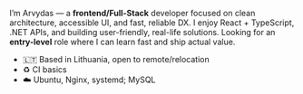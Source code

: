 
I’m Arvydas — a **frontend/Full-Stack** developer focused on clean architecture, accessible UI, and
fast, reliable DX. I enjoy React + TypeScript, .NET APIs, and building user-friendly, real-life solutions.
Looking for an **entry-level** role where I can learn fast and ship actual value.

-   🇱🇹 Based in Lithuania, open to remote/relocation
-   ♻️ CI basics
-   ☁️ Ubuntu, Nginx, systemd; MySQL
